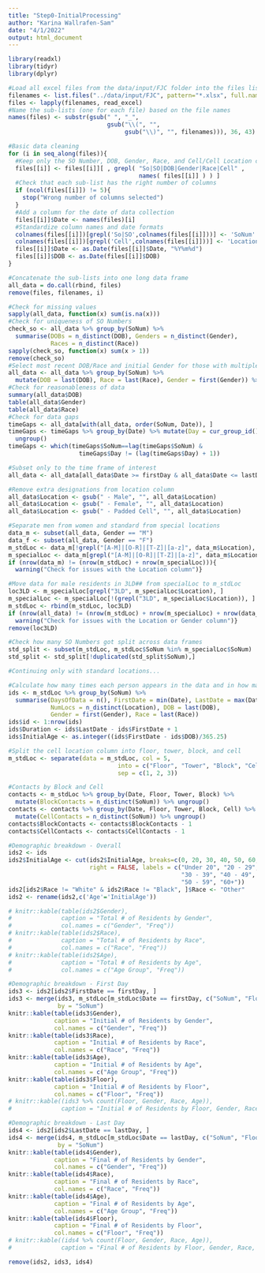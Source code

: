 ```yaml
---
title: "Step0-InitialProcessing"
author: "Karina Wallrafen-Sam"
date: "4/1/2022"
output: html_document
---
```


```r
library(readxl)
library(tidyr)
library(dplyr)

#Load all excel files from the data/input/FJC folder into the files list
filenames <- list.files("../data/input/FJC", pattern="*.xlsx", full.names=TRUE)
files <- lapply(filenames, read_excel)
#Name the sub-lists (one for each file) based on the file names
names(files) <- substr(gsub(" ", "_",
                            gsub("\\(", "",
                                 gsub("\\)", "", filenames))), 36, 43)

#Basic data cleaning
for (i in seq_along(files)){
  #Keep only the SO Number, DOB, Gender, Race, and Cell/Cell Location columns
  files[[i]] <- files[[i]][ , grepl( "So|SO|DOB|Gender|Race|Cell" ,
                                     names( files[[i]] ) ) ]
  #Check that each sub-list has the right number of columns
  if (ncol(files[[i]]) != 5){
    stop("Wrong number of columns selected")
  }
  #Add a column for the date of data collection
  files[[i]]$Date <- names(files)[i]
  #Standardize column names and date formats
  colnames(files[[i]])[grepl('So|SO',colnames(files[[i]]))] <- 'SoNum'
  colnames(files[[i]])[grepl('Cell',colnames(files[[i]]))] <- 'Location'
  files[[i]]$Date <- as.Date(files[[i]]$Date, "%Y%m%d")
  files[[i]]$DOB <- as.Date(files[[i]]$DOB)
}

#Concatenate the sub-lists into one long data frame
all_data = do.call(rbind, files)
remove(files, filenames, i)

#Check for missing values
sapply(all_data, function(x) sum(is.na(x)))
#Check for uniqueness of SO Numbers
check_so <- all_data %>% group_by(SoNum) %>%
  summarise(DOBs = n_distinct(DOB), Genders = n_distinct(Gender),
            Races = n_distinct(Race))
sapply(check_so, function(x) sum(x > 1))
remove(check_so)
#Select most recent DOB/Race and initial Gender for those with multiple
all_data <- all_data %>% group_by(SoNum) %>%
  mutate(DOB = last(DOB), Race = last(Race), Gender = first(Gender)) %>% ungroup
#Check for reasonableness of data
summary(all_data$DOB)
table(all_data$Gender)
table(all_data$Race)
#Check for data gaps
timeGaps <- all_data[with(all_data, order(SoNum, Date)), ]
timeGaps <- timeGaps %>% group_by(Date) %>% mutate(Day = cur_group_id()) %>%
  ungroup()
timeGaps <- which(timeGaps$SoNum==lag(timeGaps$SoNum) &
                    timeGaps$Day != (lag(timeGaps$Day) + 1))

#Subset only to the time frame of interest
all_data <- all_data[all_data$Date >= firstDay & all_data$Date <= lastDay, ]

#Remove extra designations from location column
all_data$Location <- gsub(" - Male", "", all_data$Location)
all_data$Location <- gsub(" - Female", "", all_data$Location)
all_data$Location <- gsub(" - Padded Cell", "", all_data$Location)

#Separate men from women and standard from special locations
data_m <- subset(all_data, Gender == "M")
data_f <- subset(all_data, Gender == "F")
m_stdLoc <- data_m[!grepl("[A-M]|[O-R]|[T-Z]|[a-z]", data_m$Location), ]
m_specialLoc <- data_m[grepl("[A-M]|[O-R]|[T-Z]|[a-z]", data_m$Location), ]
if (nrow(data_m) != (nrow(m_stdLoc) + nrow(m_specialLoc))){
  warning("Check for issues with the Location column")}

#Move data for male residents in 3LD## from specialLoc to m_stdLoc 
loc3LD <- m_specialLoc[grepl("3LD", m_specialLoc$Location), ]
m_specialLoc <- m_specialLoc[!(grepl("3LD", m_specialLoc$Location)), ]
m_stdLoc <- rbind(m_stdLoc, loc3LD)
if (nrow(all_data) != (nrow(m_stdLoc) + nrow(m_specialLoc) + nrow(data_f))){
  warning("Check for issues with the Location or Gender column")}
remove(loc3LD)

#Check how many SO Numbers got split across data frames
std_split <- subset(m_stdLoc, m_stdLoc$SoNum %in% m_specialLoc$SoNum)
std_split <- std_split[!duplicated(std_split$SoNum),]

#Continuing only with standard locations...

#Calculate how many times each person appears in the data and in how many places
ids <- m_stdLoc %>% group_by(SoNum) %>%
  summarise(DaysOfData = n(), FirstDate = min(Date), LastDate = max(Date),
            NumLocs = n_distinct(Location), DOB = last(DOB),
            Gender = first(Gender), Race = last(Race))
ids$id <- 1:nrow(ids)
ids$Duration <- ids$LastDate - ids$FirstDate + 1
ids$InitialAge <- as.integer((ids$FirstDate - ids$DOB)/365.25)

#Split the cell location column into floor, tower, block, and cell
m_stdLoc <- separate(data = m_stdLoc, col = 5,
                               into = c("Floor", "Tower", "Block", "Cell"),
                               sep = c(1, 2, 3))

#Contacts by Block and Cell
contacts <- m_stdLoc %>% group_by(Date, Floor, Tower, Block) %>%
  mutate(BlockContacts = n_distinct(SoNum)) %>% ungroup()
contacts <- contacts %>% group_by(Date, Floor, Tower, Block, Cell) %>%
  mutate(CellContacts = n_distinct(SoNum)) %>% ungroup()
contacts$BlockContacts <- contacts$BlockContacts - 1
contacts$CellContacts <- contacts$CellContacts - 1
```

```r
#Demographic breakdown - Overall
ids2 <- ids
ids2$InitialAge <- cut(ids2$InitialAge, breaks=c(0, 20, 30, 40, 50, 60, 100), 
                       right = FALSE, labels = c("Under 20", "20 - 29", 
                                                 "30 - 39", "40 - 49", 
                                                 "50 - 59", "60+"))
ids2[ids2$Race != "White" & ids2$Race != "Black", ]$Race <- "Other"
ids2 <- rename(ids2,c('Age'='InitialAge'))

# knitr::kable(table(ids2$Gender), 
#              caption = "Total # of Residents by Gender", 
#              col.names = c("Gender", "Freq"))
# knitr::kable(table(ids2$Race), 
#              caption = "Total # of Residents by Race",
#              col.names = c("Race", "Freq"))
# knitr::kable(table(ids2$Age), 
#              caption = "Total # of Residents by Age",
#              col.names = c("Age Group", "Freq"))

#Demographic breakdown - First Day
ids3 <- ids2[ids2$FirstDate == firstDay, ]
ids3 <- merge(ids3, m_stdLoc[m_stdLoc$Date == firstDay, c("SoNum", "Floor")], 
              by = "SoNum")
knitr::kable(table(ids3$Gender), 
             caption = "Initial # of Residents by Gender", 
             col.names = c("Gender", "Freq"))
knitr::kable(table(ids3$Race),
             caption = "Initial # of Residents by Race",
             col.names = c("Race", "Freq"))
knitr::kable(table(ids3$Age),
             caption = "Initial # of Residents by Age",
             col.names = c("Age Group", "Freq"))
knitr::kable(table(ids3$Floor),
             caption = "Initial # of Residents by Floor",
             col.names = c("Floor", "Freq"))
# knitr::kable((ids3 %>% count(Floor, Gender, Race, Age)), 
#              caption = "Initial # of Residents by Floor, Gender, Race, and Age")

#Demographic breakdown - Last Day
ids4 <- ids2[ids2$LastDate == lastDay, ]
ids4 <- merge(ids4, m_stdLoc[m_stdLoc$Date == lastDay, c("SoNum", "Floor")], 
              by = "SoNum")
knitr::kable(table(ids4$Gender), 
             caption = "Final # of Residents by Gender",
             col.names = c("Gender", "Freq"))
knitr::kable(table(ids4$Race),
             caption = "Final # of Residents by Race",
             col.names = c("Race", "Freq"))
knitr::kable(table(ids4$Age),
             caption = "Final # of Residents by Age",
             col.names = c("Age Group", "Freq"))
knitr::kable(table(ids4$Floor),
             caption = "Final # of Residents by Floor",
             col.names = c("Floor", "Freq"))
# knitr::kable((ids4 %>% count(Floor, Gender, Race, Age)), 
#              caption = "Final # of Residents by Floor, Gender, Race, and Age")

remove(ids2, ids3, ids4)
```

